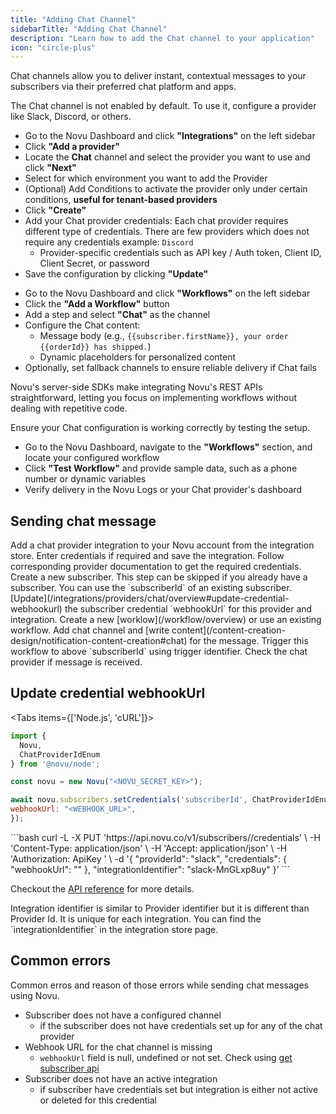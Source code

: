 ```yaml
---
title: "Adding Chat Channel"
sidebarTitle: "Adding Chat Channel"
description: "Learn how to add the Chat channel to your application"
icon: "circle-plus"
---
```



Chat channels allow you to deliver instant, contextual messages to your subscribers via their preferred chat platform and apps.

<Steps>
<Step title="Enable Chat Channel in Novu Dashboard">

<Callout type="info">
The Chat channel is not enabled by default. To use it, configure a provider like Slack, Discord, or others.
</Callout>

- Go to the Novu Dashboard and click **"Integrations"** on the left sidebar
- Click **"Add a provider"**
- Locate the **Chat** channel and select the provider you want to use and click **"Next"**
- Select for which environment you want to add the Provider
- (Optional) Add Conditions to activate the provider only under certain conditions, **useful for tenant-based providers**
- Click **"Create"**
- Add your Chat provider credentials:
    <Callout type="warning">Each chat provider requires different type of credentials. There are few providers which does not require any credentials example: `Discord`</Callout>
    - Provider-specific credentials such as API key / Auth token, Client ID, Client Secret, or password
- Save the configuration by clicking **"Update"**

</Step>

<Step title="Setup workflow with chat channel in Novu Dashboard">

- Go to the Novu Dashboard and click **"Workflows"** on the left sidebar
- Click the **"Add a Workflow"** button
- Add a step and select **"Chat"** as the channel
- Configure the Chat content:
    - Message body (e.g., `{{subscriber.firstName}}, your order {{orderId}} has shipped.`)
    - Dynamic placeholders for personalized content
- Optionally, set fallback channels to ensure reliable delivery if Chat fails

</Step>

<Step title="Add a workflow Trigger to your backend">

Novu's server-side SDKs make integrating Novu's REST APIs straightforward, letting you focus on implementing workflows without dealing with repetitive code.

<Card title="Server-side SDKs" icon="plug" href="/sdks/overview#server-side-sdks" />

</Step>

<Step title="Test and Verify Chat Channel">

Ensure your Chat configuration is working correctly by testing the setup.

- Go to the Novu Dashboard, navigate to the **"Workflows"** section, and locate your configured workflow
- Click **"Test Workflow"** and provide sample data, such as a phone number or dynamic variables
- Verify delivery in the Novu Logs or your Chat provider's dashboard

</Step>
</Steps>

## Sending chat message

<Steps>
<Step title="Add Chat Provider Integration">
Add a chat provider integration to your Novu account from the integration store. Enter credentials if required and save the integration. Follow corresponding provider documentation to get the required credentials.
</Step>

<Step title="Create Subscriber">
Create a new subscriber.

<Callout type="info">
This step can be skipped if you already have a subscriber. You can use the `subscriberId` of an existing subscriber.
</Callout>
</Step>

<Step title="Update Subscriber Credentials">
[Update](/integrations/providers/chat/overview#update-credential-webhookurl) the subscriber credential `webhookUrl` for this provider and integration.
</Step>

<Step title="Configure Workflow">
Create a new [worklow](/workflow/overview) or use an existing workflow. Add chat channel and [write content](/content-creation-design/notification-content-creation#chat) for the message.
</Step>

<Step title="Trigger Workflow">
Trigger this workflow to above `subscriberId` using trigger identifier.
</Step>

<Step title="Verify Message">
Check the chat provider if message is received.
</Step>
</Steps>

## Update credential webhookUrl

<Tabs items={['Node.js', 'cURL']}>
<Tab value="Node.js">
```javascript
import {
  Novu,
  ChatProviderIdEnum
} from '@novu/node';

const novu = new Novu("<NOVU_SECRET_KEY>");

await novu.subscribers.setCredentials('subscriberId', ChatProviderIdEnum.Slack, {
webhookUrl: "<WEBHOOK_URL>",
});
```
</Tab>
<Tab value="cURL">
```bash
curl -L -X PUT 'https://api.novu.co/v1/subscribers/<SUBSCRIBER_ID>/credentials' \
-H 'Content-Type: application/json' \
-H 'Accept: application/json' \
-H 'Authorization: ApiKey <NOVU_SECRET_KEY>' \
-d '{
  "providerId": "slack",
  "credentials": {
      "webhookUrl": "<WEBHOOK_URL>"
  },
  "integrationIdentifier": "slack-MnGLxp8uy"
}'
```
</Tab>
</Tabs>

Checkout the [API reference](/api-reference/subscribers/update-subscriber-credentials) for more details.

<Callout type="info">
Integration identifier is similar to Provider identifier but it is different than Provider Id. It is unique for each integration. You can find the `integrationIdentifier` in the integration store page.
</Callout>

## Common errors

Common erros and reason of those errors while sending chat messages using Novu.

- Subscriber does not have a configured channel
  - if the subscriber does not have credentials set up for any of the chat provider
- Webhook URL for the chat channel is missing
  - `webhookUrl` field is null, undefined or not set. Check using [get subscriber api](/api-reference/subscribers/get-subscriber)
- Subscriber does not have an active integration
  - if subscriber have credentials set but integration is either not active or deleted for this credential


